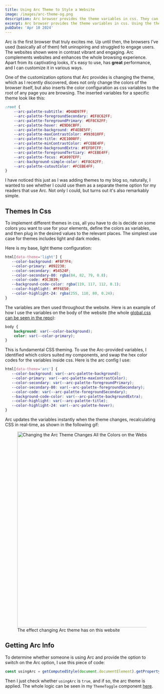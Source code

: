 ```yaml
---
title: Using Arc Theme to Style a Website
image: /images/arc-theme-og.png
description: Arc browser provides the theme variables in css. They can be used to easily create a theme for your website.
excerpt: Arc browser provides the theme variables in css. Using the theme on any website is easy.
pubDate: 'Apr 10 2024'
---
```


Arc is the first browser that truly excites me. Up until then, the browsers I've used (basically all of them) felt uninspiring and struggled to engage users.  The websites shown were in contrast vibrant and engaging. Arc complements websites and enhances the whole browsing experience. Apart from its captivating looks, it's easy to use, has **great** performance, and I can customize it in various ways.

One of the customization options that Arc provides is changing the theme, which as I recently discovered, does not only change the colors of the browser itself, but also inserts the color configuration as css variables to the root of any page you are browsing. The inserted variables for a specific theme look like this:

```css
:root {
    --arc-palette-subtitle: #D4AD97FF;
    --arc-palette-foregroundSecondary: #EF8C62FF;
    --arc-palette-foregroundPrimary: #EF8C62FF;
    --arc-palette-hover: #E9D6CBFF;
    --arc-palette-background: #F4EBE5FF;
    --arc-palette-maxContrastColor: #993810FF;
    --arc-palette-title: #2E1000FF;
    --arc-palette-minContrastColor: #FCEBE4FF;
    --arc-palette-backgroundExtra: #FEFDFCFF;
    --arc-palette-foregroundTertiary: #FCEBE4FF;
    --arc-palette-focus: #CA997EFF;
    --arc-background-simple-color: #EF8C62FF;
    --arc-palette-cutoutColor: #FCEBE4FF;
}
```

I have noticed this just as I was adding themes to my blog so, naturally, I wanted to see whether I could use them as a separate theme option for my readers that use Arc. Not only I could, but turns out it's also remarkably simple.

## Themes In Css
To implement different themes in css, all you have to do is decide on some colors you want to use for your elements, define the colors as variables, and then plug in the desired values to the relevant places. The simplest use case for themes includes light and dark modes.

Here is my base, light theme configuration:
```css
html[data-theme='light'] {
   --color-background: #F8F7F4;
   --color-primary: #092230;
   --color-secondary: #54524F;
   --color-secondary-80: rgba(84, 82, 79, 0.8);
   --color-code: #3C3B39;
   --background-code-color: rgba(119, 117, 112, 0.1);
   --color-highlight: #FF6E50;
   --color-highlight-24: rgba(255, 110, 80, 0.24);
}
```

The variables are then used throughout the website. Here is an example of how I use the variables on the body of the website (the whole <a class="external-link" href="https://github.com/devslovecoffee/devs-love-coffee/blob/main/src/styles/global.css" target="_blank">global.css can be seen in the repo</a>):
```css
body {
	background: var(--color-background);
	color: var(--color-primary);
}
```

This is fundamental CSS theming. To use the Arc-provided variables, I identified which colors suited my components, and swap the hex color codes for the variables inside css. Here is the arc config I use:
```css
html[data-theme='arc'] {
   --color-background: var(--arc-palette-background);
   --color-primary: var(--arc-palette-maxContrastColor);
   --color-secondary: var(--arc-palette-foregroundPrimary);
   --color-secondary-80: var(--arc-palette-foregroundSecondary);
   --color-code: var(--arc-palette-foregroundSecondary);
   --background-code-color: var(--arc-palette-backgroundExtra);
   --color-highlight: var(--arc-palette-title);
   --color-highlight-24: var(--arc-palette-hover);
}
```

Arc updates the variables instantly when the theme changes, recalculating CSS in real-time, as shown in the following gif:

<figure>
    <Image src="/blog/using-arc-theme-to-style-website/arc-colors.gif" width="640"
           alt="Changing the Arc Theme Changes All the Colors on the Website"/>
    <figcaption>The effect changing Arc theme has on this website</figcaption>
</figure>

## Getting Arc Info
To determine whether someone is using Arc and provide the option to switch on the Arc option, I use this piece of code:
```javascript
const usingArc = getComputedStyle(document.documentElement).getPropertyValue('--arc-palette-background') !== '';
```

Then I just check whether `usingArc` is `true`, and if so, the arc theme is applied. The whole logic can be seen in my `ThemeToggle` component <a class="external-link" href="https://github.com/devslovecoffee/devs-love-coffee/blob/main/src/components/ThemeToggle.astro" target="_blank">here</a>.